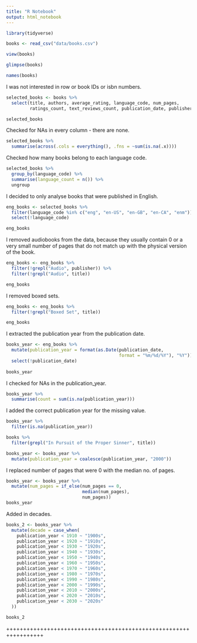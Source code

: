 ```yaml
---
title: "R Notebook"
output: html_notebook
---
```


```r
library(tidyverse)

books <- read_csv("data/books.csv")
```

```r
view(books)
```

```r
glimpse(books)
```

```r
names(books)
```


I was not interested in row or book IDs or isbn numbers.

```r
selected_books <- books %>% 
  select(title, authors, average_rating, language_code, num_pages, 
         ratings_count, text_reviews_count, publication_date, publisher)

selected_books
```


Checked for NAs in every column - there are none. 

```r
selected_books %>% 
  summarise(across(.cols = everything(), .fns = ~sum(is.na(.x))))
```


Checked how many books belong to each language code.

```r
selected_books %>% 
  group_by(language_code) %>% 
  summarise(language_count = n()) %>% 
  ungroup
```


I decided to only analyse books that were published in English.

```r
eng_books <- selected_books %>% 
  filter(language_code %in% c("eng", "en-US", "en-GB", "en-CA", "enm")) %>% 
  select(!language_code)

eng_books
```


I removed audiobooks from the data, because they usually contain 0 or a very 
small number of pages that do not match up with the physical version of the book.

```r
eng_books <- eng_books %>% 
  filter(!grepl("Audio", publisher)) %>% 
  filter(!grepl("Audio", title))

eng_books
```


I removed boxed sets.

```r
eng_books <- eng_books %>% 
  filter(!grepl("Boxed Set", title))

eng_books
```


I extracted the publication year from the publication date.

```r
books_year <- eng_books %>% 
  mutate(publication_year = format(as.Date(publication_date, 
                                           format = "%m/%d/%Y"), "%Y")) %>% 
  select(!publication_date)
  
books_year
```


I checked for NAs in the publication_year.

```r
books_year %>% 
  summarise(count = sum(is.na(publication_year)))
```


I added the correct publication year for the missing value. 

```r
books_year %>% 
  filter(is.na(publication_year))

books %>% 
  filter(grepl("In Pursuit of the Proper Sinner", title))

books_year <- books_year %>% 
  mutate(publication_year = coalesce(publication_year, "2000"))
```


I replaced number of pages that were 0 with the median no. of pages.

```r
books_year <- books_year %>% 
  mutate(num_pages = if_else(num_pages == 0, 
                             median(num_pages),
                             num_pages))
books_year
```

Added in decades.

```r
books_2 <- books_year %>% 
  mutate(decade = case_when(
    publication_year < 1910 ~ "1900s",
    publication_year < 1920 ~ "1910s",
    publication_year < 1930 ~ "1920s",
    publication_year < 1940 ~ "1930s",
    publication_year < 1950 ~ "1940s",
    publication_year < 1960 ~ "1950s",
    publication_year < 1970 ~ "1960s",
    publication_year < 1980 ~ "1970s",
    publication_year < 1990 ~ "1980s",
    publication_year < 2000 ~ "1990s",
    publication_year < 2010 ~ "2000s",
    publication_year < 2020 ~ "2010s",
    publication_year < 2030 ~ "2020s"
  ))

books_2
```


+++++++++++++++++++++++++++++++++++++++++++++++++++++++++++++++++

